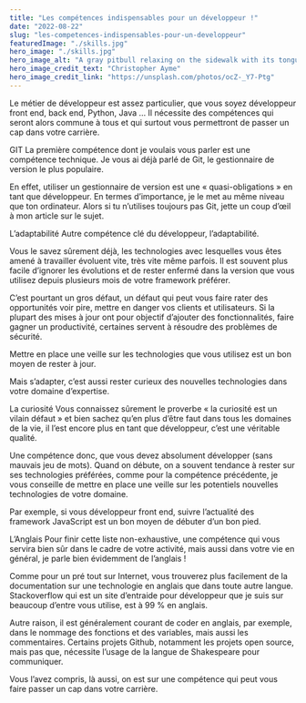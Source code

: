 ```yaml
---
title: "Les compétences indispensables pour un développeur !"
date: "2022-08-22"
slug: "les-competences-indispensables-pour-un-developpeur"
featuredImage: "./skills.jpg"
hero_image: "./skills.jpg"
hero_image_alt: "A gray pitbull relaxing on the sidewalk with its tongue hanging out"
hero_image_credit_text: "Christopher Ayme"
hero_image_credit_link: "https://unsplash.com/photos/ocZ-_Y7-Ptg"
---
```


Le métier de développeur est assez particulier, que vous soyez développeur front end, back end, Python, Java … Il nécessite des compétences qui seront alors commune à tous et qui surtout vous permettront de passer un cap dans votre carrière.

GIT
La première compétence dont je voulais vous parler est une compétence technique. Je vous ai déjà parlé de Git, le gestionnaire de version le plus populaire.

En effet, utiliser un gestionnaire de version est une « quasi-obligations » en tant que développeur. En termes d’importance, je le met au même niveau que ton ordinateur. Alors si tu n’utilises toujours pas Git, jette un coup d’œil à mon article sur le sujet.

L’adaptabilité
Autre compétence clé du développeur, l’adaptabilité.

Vous le savez sûrement déjà, les technologies avec lesquelles vous êtes amené à travailler évoluent vite, très vite même parfois. Il est souvent plus facile d’ignorer les évolutions et de rester enfermé dans la version que vous utilisez depuis plusieurs mois de votre framework préférer.

C’est pourtant un gros défaut, un défaut qui peut vous faire rater des opportunités voir pire, mettre en danger vos clients et utilisateurs. Si la plupart des mises à jour ont pour objectif d’ajouter des fonctionnalités, faire gagner un productivité, certaines servent à résoudre des problèmes de sécurité.

Mettre en place une veille sur les technologies que vous utilisez est un bon moyen de rester à jour.

Mais s’adapter, c’est aussi rester curieux des nouvelles technologies dans votre domaine d’expertise.

La curiosité
Vous connaissez sûrement le proverbe « la curiosité est un vilain défaut » et bien sachez qu’en plus d’être faut dans tous les domaines de la vie, il l’est encore plus en tant que développeur, c’est une véritable qualité.

Une compétence donc, que vous devez absolument développer (sans mauvais jeu de mots). Quand on débute, on a souvent tendance à rester sur ses technologies préférées, comme pour la compétence précédente, je vous conseille de mettre en place une veille sur les potentiels nouvelles technologies de votre domaine.

Par exemple, si vous développeur front end, suivre l’actualité des framework JavaScript est un bon moyen de débuter d’un bon pied.

L’Anglais
Pour finir cette liste non-exhaustive, une compétence qui vous servira bien sûr dans le cadre de votre activité, mais aussi dans votre vie en général, je parle bien évidemment de l’anglais !

Comme pour un pré tout sur Internet, vous trouverez plus facilement de la documentation sur une technologie en anglais que dans toute autre langue. Stackoverflow qui est un site d’entraide pour développeur que je suis sur beaucoup d’entre vous utilise, est à 99 % en anglais.

Autre raison, il est généralement courant de coder en anglais, par exemple, dans le nommage des fonctions et des variables, mais aussi les commentaires. Certains projets Github, notamment les projets open source, mais pas que, nécessite l’usage de la langue de Shakespeare pour communiquer.

Vous l’avez compris, là aussi, on est sur une compétence qui peut vous faire passer un cap dans votre carrière.

